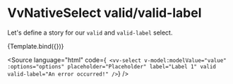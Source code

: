 
<Meta title="Components/NativeSelect/Props/valid" />

# VvNativeSelect valid/valid-label

Let's define a story for our `valid` and `valid-label` select.

<Canvas>
	<Story
		name="valid"
		play={validTest}
		args={{
			label: 'Lorem Ipsum',
			placeholder: 'Placeholder',
			options: ['Option 1', 'Option 2', 'Option 3'],
			valid: true,
			validLabel: 'The field is correct!',
			'data-testid': 'native-select'
		}}>
		{Template.bind({})}
	</Story>
</Canvas>

<Source
	language="html"
	code={`
<vv-select
	v-model:modelValue="value"
	:options="options"
	placeholder="Placeholder"
	label="Label 1"
	valid
	valid-label="An error occurred!"
/>`}
/>
